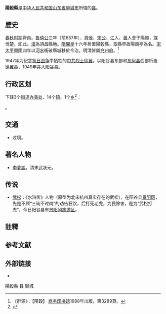 {{NoteTA
|G1=Unit
}}
{{Infobox China County
| county = 阳谷县
| usedname = 
| nameorigin = 
| Photo = Haihui Temple.jpg
| Photoname = 海会寺
| map = ChinaLiaochengYanggu.png
| map_caption = 阳谷县在聊城市的位置
| Pinyin = Yánggǔ Xiàn
| Belong = [[山东省|山东省]][[聊城市|聊城市]]
| Types = [[县|县]]
| admincode =  
| founded = 
| seat = 
| officerTitle = 
| officer = 
| officerTitle2 = 
| officer2 = 
| division = 21
| town = 13
| township = 5
| subdistrict = 3
| dialect = 
| post code = 
| phone code = 635
| coordinate = 252300
| area = 1065
| area land = 
| area water = 
| census yr = 2001年
| pop = 75万人
| density =  
| GDP = 
| GDP_as_of = 
| GDPPC = 
| carlicense = 鲁P
| web = www.yanggu.gov.cn
| web_title = 陽穀縣政府网
}}
{{Infobox Chinese
|s = 阳谷县
|t = 陽穀縣
|p = Yánggǔ Xiàn
}}
'''陽穀縣'''{{noteTag|繁體的“-{穀}-”是-{稻穀}-之“-{穀}-”，非山谷之“谷”。}}是[[中华人民共和国|中华人民共和国]][[山东省|山东省]][[聊城市|聊城市]]所辖的[[县|县]]。

==歷史==
[[春秋时期|春秋时期]]齊邑。[[魯僖公|魯僖公]]三年（前657年），[[齐桓公|齊侯]]、[[宋桓公_(春秋)|宋公]]、[[江国|江]]人、[[黄国|黃]]人會于陽穀，謀伐楚，即此。[[汉朝|漢]]為須昌縣地。[[隋|隋]][[開皇|開皇]]十六年析置陽穀縣，取縣界故陽穀亭為名。[[宋朝|宋]][[太平興國|太平興國]]四年以[[黄河改道|河水]]衝破縣城移於今治。明清皆屬[[兖州府|兖州府]]。<ref>《辭源》：【陽穀】 [[商务印书馆|商务印书馆]]1988年出版，第3289頁。</ref>

1947年为纪念[[中国抗日战争|抗日战争]]中牺牲的[[中共烈士|中共烈士]][[徐翼|徐翼]]，以阳谷县东部和[[东阿县|东阿县]]西部析置[[徐翼县|徐翼县]]，1949年并入阳谷县。

== 行政区划 ==
{{PAGENAMEBASE}}下辖3个[[街道办事处|街道办事处]]、14个[[行政建制镇|镇]]、1个[[乡_(中华人民共和国)|乡]]<ref>{{PRC admin/ref sgc|37/15/21}}</ref>：

{{PRC admin/children|37/15/21}}。

== 交通 ==
* {{中国国道名|341}}过境。

==著名人物==
{{主页面|Category:阳谷人}}

*[[李夢說|李夢說]]，清末武狀元。

==传说==
*[[武松|武松]]：《水浒传》人物（原型为北宋杭州真实存在的武松），在阳谷县[[景阳冈|景阳冈]]，先是不顾“三碗不过岗”的劝告狂饮，后打死老虎，为民除害，是为“武松打虎”，今日阳谷县有[[景阳冈旅游区|景阳冈旅游区]]。

==註釋==
{{noteFoot}}

== 参考文献 ==
{{reflist}}

== 外部链接 ==
* {{Official website|http://www.yanggu.gov.cn/|name=阳谷县人民政府}}

{{阳谷县行政区划}}
{{聊城市行政区划}}
{{山东行政区划}}

[[Category:陽穀縣|]]
[[Category:聊城区县市|县]]
[[Category:山东省县份|聊城]]